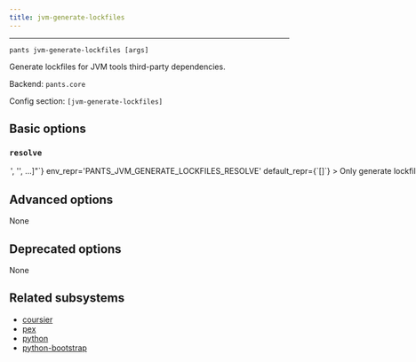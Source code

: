 ```yaml
---
title: jvm-generate-lockfiles
---
```



---

```
pants jvm-generate-lockfiles [args]
```

Generate lockfiles for JVM tools third-party dependencies.

Backend: <span className="color--primary">`pants.core`</span>

Config section: <span className="color--primary">`[jvm-generate-lockfiles]`</span>

<span className={styles.options}>

## Basic options

### `resolve`

<Option
  cli_repr={`--jvm-generate-lockfiles-resolve="['<str>', '<str>', ...]"`}
  env_repr='PANTS_JVM_GENERATE_LOCKFILES_RESOLVE'
  default_repr={`[]`}
>

Only generate lockfiles for the specified resolve(s).

Resolves are the logical names for tool lockfiles which are the options scope for that tool such as `junit`.

For example, you can run `./pants jvm-generate-lockfiles --resolve=junit to only generate lockfiles for the `junit` tool.

If you specify an invalid resolve name, like &#x27;fake&#x27;, Pants will output all possible values.

If not specified, Pants will generate lockfiles for all resolves.

</Option>

## Advanced options

None

## Deprecated options

None

## Related subsystems

- [coursier](../subsystems/coursier.mdx)
- [pex](../subsystems/pex.mdx)
- [python](../subsystems/python.mdx)
- [python-bootstrap](../subsystems/python-bootstrap.mdx)

</span>